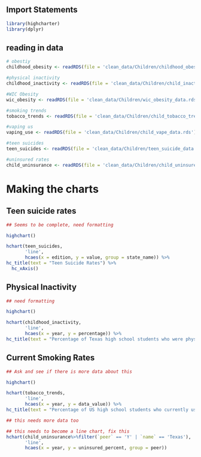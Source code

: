 ## Import Statements

```r
library(highcharter)
library(dplyr)
```

## reading in data
```r
# obestiy
childhood_obesity <- readRDS(file = 'clean_data/Children/childhood_obesity_data.rds')

#physical inactivity
childhood_inactivity <- readRDS(file = 'clean_data/Children/child_inactivity_data.rds')

#WIC Obesity
wic_obesity <- readRDS(file = 'clean_data/Children/wic_obesity_data.rds')

#smoking trends
tobacco_trends <- readRDS(file = 'clean_data/Children/child_tobacco_trend.rds')

#vaping us
vaping_use <- readRDS(file = 'clean_data/Children/child_vape_data.rds')

#teen suicides
teen_suicides <- readRDS(file = 'clean_data/Children/teen_suicide_data.rds')

#uninsured rates
child_uninsurance <- readRDS(file = 'clean_data/Children/child_uninsured_data.rds')
```


# Making the charts 

## Teen suicide rates
```r
## Seems to be complete, need formatting

highchart() 

hchart(teen_suicides, 
       'line', 
       hcaes(x = edition, y = value, group = state_name)) %>%
hc_title(text = "Teen Suicide Rates") %>%
  hc_xAxis()
```

## Physical Inactivity
```r
## need formatting

highchart() 

hchart(childhood_inactivity, 
       'line', 
       hcaes(x = year, y = percentage)) %>%
hc_title(text = "Percentage of Texas high school students who were physically active for a total of 60 minutes per day on all seven days of the past seven days")

```

## Current Smoking Rates
```r
## Ask and see if there is more data about this

highchart() 

hchart(tobacco_trends, 
       'line', 
       hcaes(x = year, y = data_value)) %>%
hc_title(text = "Percentage of US high school students who currently use tobacco")

```

```r
## this needs more data too

## this needs to become a line chart, fix this
hchart(child_uninsurance%>%filter(`peer` == 'Y' | `name` == 'Texas'),
       'line',
       hcaes(x = year, y = uninsured_percent, group = peer))
       
```

```r

```


